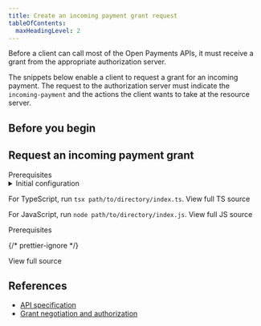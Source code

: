 ```yaml
---
title: Create an incoming payment grant request
tableOfContents:
  maxHeadingLevel: 2
---
```



Before a client can call most of the Open Payments APIs, it must receive a grant from the appropriate authorization server.

The snippets below enable a client to request a grant for an incoming payment. The request to the authorization server must indicate the `incoming-payment` and the actions the client wants to take at the resource server.

## Before you begin

<Begin />

## Request an incoming payment grant

<Tabs syncKey="langs">
<TabItem label='TypeScript/JavaScript' icon='seti:javascript'>
<LinkButton href="https://github.com/interledger/open-payments-snippets/blob/main/README.md#prerequisites" target="_blank" icon="external" iconPlacement="start">Prerequisites</LinkButton>

<details>
  <summary>Initial configuration</summary>
  <Ts />
</details>

<TsImport />

<ChunkedSnippet
  source='https://raw.githubusercontent.com/interledger/open-payments-snippets/main/grant/grant-incoming-payment.ts'
  chunk='3'
/>

<ChunkedSnippet
  source='https://raw.githubusercontent.com/interledger/open-payments-snippets/main/grant/grant-incoming-payment.ts'
  chunk='4'
/>

<ChunkedSnippet
  source='https://raw.githubusercontent.com/interledger/open-payments-snippets/main/grant/grant-incoming-payment.ts'
  chunk='5'
/>

<ChunkedSnippet
  source='https://raw.githubusercontent.com/interledger/open-payments-snippets/main/grant/grant-incoming-payment.ts'
  chunk='6'
/>

For TypeScript, run `tsx path/to/directory/index.ts`. <LinkOut href='https://github.com/interledger/open-payments-snippets/blob/main/grant/grant-incoming-payment.ts'>View full TS source</LinkOut>

For JavaScript, run `node path/to/directory/index.js`. <LinkOut href='https://github.com/interledger/open-payments-snippets/blob/main/grant/grant-incoming-payment.js'>View full JS source</LinkOut>

</TabItem>
<TabItem label="PHP" icon='seti:php'>
<LinkButton href="https://github.com/interledger/open-payments-php-snippets/blob/main/README.md#prerequisites" target="_blank" icon="external" iconPlacement="start">Prerequisites</LinkButton>

<PhpImport />

<ChunkedSnippet
  source='https://raw.githubusercontent.com/interledger/open-payments-php-snippets/refs/heads/main/src/Command/Grant/GrantIncomingPayment.php'
  chunk='3'
/>
<ChunkedSnippet
  source='https://raw.githubusercontent.com/interledger/open-payments-php-snippets/refs/heads/main/src/Command/Grant/GrantIncomingPayment.php'
  chunk='4'
/>
<ChunkedSnippet
  source='https://raw.githubusercontent.com/interledger/open-payments-php-snippets/refs/heads/main/src/Command/Grant/GrantIncomingPayment.php'
  chunk='5'
/>
<ChunkedSnippet
  source='https://raw.githubusercontent.com/interledger/open-payments-php-snippets/refs/heads/main/src/Command/Grant/GrantIncomingPayment.php'
  chunk='6'
/>
{/* prettier-ignore */}

<p><LinkOut href='https://github.com/interledger/open-payments-php-snippets/blob/main/src/Command/Grant/GrantIncomingPayment.php'>View full source</LinkOut></p>
</TabItem>
</Tabs>

## References

- [API specification](/apis/auth-server/operations/post-request)
- [Grant negotiation and authorization](/identity/grants)
